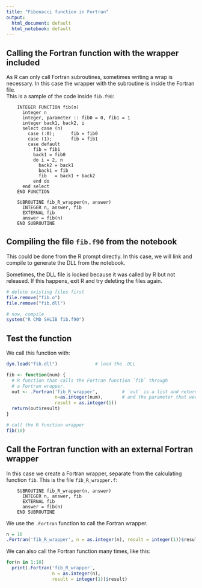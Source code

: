 ```yaml
---
title: "Fibonacci function in Fortran"
output:
  html_document: default
  html_notebook: default
---
```


## Calling the Fortran function with the wrapper included
As R can only call Fortran subroutines, sometimes writing a wrap is necessary.
In this case the wrapper with the subroutine is inside the Fortran file.   
This is a sample of the code inside `fib.f90`:
```
    INTEGER FUNCTION fib(n)
      integer n
      integer, parameter :: fib0 = 0, fib1 = 1
      integer back1, back2, i
      select case (n)
        case (:0);      fib = fib0
        case (1);       fib = fib1
        case default
          fib = fib1
          back1 = fib0
          do i = 2, n
            back2 = back1
            back1 = fib
            fib   = back1 + back2
          end do
      end select
    END FUNCTION
    
    SUBROUTINE fib_R_wrapper(n, answer)
      INTEGER n, answer, fib
      EXTERNAL fib
      answer = fib(n)
    END SUBROUTINE
```   

## Compiling the file `fib.f90` from the notebook
This could be done from the R prompt directly. In this case, we will link and compile to generate the DLL from the notebook.

Sometimes, the DLL file is locked because it was called by R but not released. If this happens, exit R and try deleting the files again.
```r
# delete existing files first
file.remove("fib.o")
file.remove("fib.dll")

# now, compile
system("R CMD SHLIB fib.f90")

```

## Test the function
We call this function with:
```r
dyn.load("fib.dll")              # load the .DLL

fib <- function(num) {
  # R function that calls the Fortran function `fib` through
  # a Fortran wrapper.
  out <- .Fortran('fib_R_wrapper',         # `out` is a list and returns the result
                  n=as.integer(num),       # and the parameter that were passed.
                  result = as.integer(1))
  return(out$result)             
}

# call the R function wrapper
fib(10)    
```

## Call the Fortran function with an external Fortran wrapper
In this case we create a Fortran wrapper, separate from the calculating function `fib`. This is the file `fib_R_wrapper.f`:

```
    SUBROUTINE fib_R_wrapper(n, answer)
      INTEGER n, answer, fib
      EXTERNAL fib
      answer = fib(n)
    END SUBROUTINE
```

We use the `.Fortran` function to call the Fortran wrapper.
```r
n = 10
.Fortran('fib_R_wrapper', n = as.integer(n), result = integer(1))$result
```

We can also call the Fortran function many times, like this:
```r
for(n in 1:10)
  print(.Fortran('fib_R_wrapper', 
                 n = as.integer(n), 
                 result = integer(1))$result)
```




